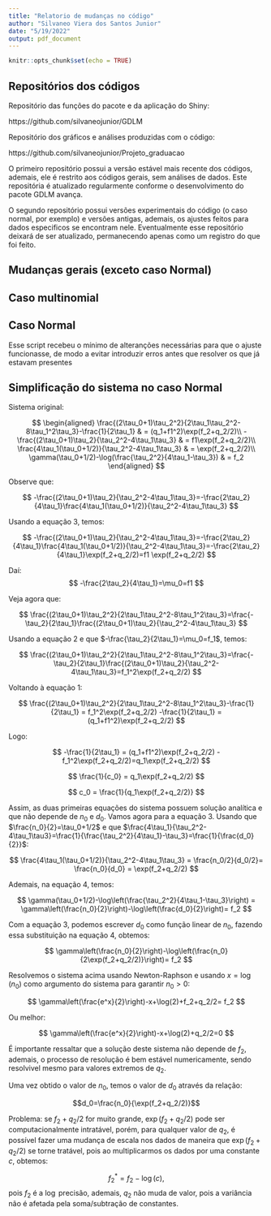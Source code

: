 ```yaml
---
title: "Relatorio de mudanças no código"
author: "Silvaneo Viera dos Santos Junior"
date: "5/19/2022"
output: pdf_document
---
```


```r
knitr::opts_chunk$set(echo = TRUE)
```

## Repositórios dos códigos

Repositório das funções do pacote e da aplicação do Shiny:

https://github.com/silvaneojunior/GDLM

Repositório dos gráficos e análises produzidas com o código:

https://github.com/silvaneojunior/Projeto_graduacao

O primeiro repositório possui a versão estável mais recente dos códigos, ademais, ele é restrito aos códigos gerais, sem análises de dados. Este repositória é atualizado regularmente conforme o desenvolvimento do pacote GDLM avança.

O segundo repositório possui versões experimentais do código (o caso normal, por exemplo) e versões antigas, ademais, os ajustes feitos para dados especificos se encontram nele. Eventualmente esse repositório deixará de ser atualizado, permanecendo apenas como um registro do que foi feito.



## Mudanças gerais (exceto caso Normal)

\begin{itemize}
  \item Limpeza do código: remoção de variáveis e comentários não utilizados.
  \item Simplificação do loop de filtragem: todo o processo definido em um loop (originalmente a primeira iteração era executada fora do loop).
  \item Otimização do loop de filtragem: minimização de produtos matriciais e de chamadas de funções \emph{gamma}, \emph{digamma} e \emph{trigamma}.
  \item Separação das funções de filtragem, predição, suavização e ajuste.
  \item Otimização do loop de suavização: minimização da quantidade de inversões de matrizes.
  \item Inclusão da possibilidade de variáveis com variância nula: durante a suavização, estas variáveis são removidas das operações.
  \item Mudança na matriz $R_t$, inicialmente definida como $\frac{1}{\delta}P_t$, onde $P_t=G C_t G'$ e $\delta$ é o fator de desconto (não precisa ser escalar no código, mas por simplicidade, escreverei como um escalar). Na versão atual, temos $R_t=\frac{1}{\delta}P_t+W_t$, onde $W_t$ é uma matriz simétrica definida não-negativa (falta incluir um erro para quando esta restrição não é respeitada pelo usuário). A ideia dessa mudança veio da observação do fato de que, na especificação original, se $C_0=0$ (variância à priori), então $C_t=0$ para todo $t$. Com a inclusão da matriz $W_t$, é possível que uma variável tenha variância $0$ até um certo tempo e depois receba um choque aleatória.
  \item Adição da possibilidade de fatores de desconto distintos a cada tempo.
  \item Padronizações entre os códigos para o caso Poisson (com Linear Bayes) e Multinomial.
\end{itemize}

## Caso multinomial

\begin{itemize}
  \item Generialização do código para $k$ categorias (conforme o artigo no arxiv).
  \item Extensão da $F_t$ para regressão dinâmica. No original, $F_t=F$ para todo $t$ (série temporal).
  \item $F_t$ se tornou um array de dimensão $n \times r \times T$ ($n$ é o número de variáveis latentes, $r$ é a quantidade de series na saída do modelo e $T$ é o tempo final). Para cada tempo, temos uma matriz $n \times r$, sendo que o preditor linear está definido como $F_t' \theta_t$.
  \item $F_t$ não é mais bloco diagonal, é possível definir variáveis latentes que tem efeito em mais de uma série. Desvantagem: um pouco mais complicado para o usuário fazer a especificação, porém algumas funções auxiliares foram criadas para facilitar o processo, além disso, a aplicação do \emph{Shiny} simplifica o processo.
  \item Generização da condição inicial para o Newton-Raphson (garantindo inicialização válida): $\vec{x}_{inicial}=(0.01,...,0.01,0.01 \times r)$. Essa inicialização garante que $x_{r+1}-\sum_{i=1}^{r} x_i>0$ ($x_{r+1}$ está associado ao total de ocorrências).
\end{itemize}

## Caso Normal

Esse script recebeu o mínimo de alteranções necessárias para que o ajuste funcionasse, de modo a evitar introduzir erros antes que resolver os que já estavam presentes

\begin{itemize}
  \item Correções gerais para igualar o código e as equações do artigo (as mudanças já tinham sido quase integralmente observadas pela Mariane anteriormente).
  \item Mudança de variáveis do sistema de compatibilização da priori: o sistema passa a ser escrito em termos de $\mu_0=-\frac{\tau_2}{\tau_1}$, $c_0=-2\tau_1$, $d_0=\frac{\tau_2^2}{2\tau_1}-2\tau_3$ e $n_0=2\tau_0+1$.
  \item Simplificação do sistema (mais detalhes no final).
  \item Inclusão do cálculo analítico do Jacobiano no Newton-Raphson: redução do tempo computacional.
\end{itemize}

## Simplificação do sistema no caso Normal

Sistema original:

$$
\begin{aligned}
\frac{(2\tau_0+1)\tau_2^2}{2\tau_1\tau_2^2-8\tau_1^2\tau_3}-\frac{1}{2\tau_1} & = (q_1+f1^2)\exp(f_2+q_2/2)\\
-\frac{(2\tau_0+1)\tau_2}{\tau_2^2-4\tau_1\tau_3} & = f1\exp(f_2+q_2/2)\\
\frac{4\tau_1(\tau_0+1/2)}{\tau_2^2-4\tau_1\tau_3} & = \exp(f_2+q_2/2)\\
\gamma(\tau_0+1/2)-\log(\frac{\tau_2^2}{4\tau_1-\tau_3}) & = f_2
\end{aligned}
$$

Observe que:

$$
-\frac{(2\tau_0+1)\tau_2}{\tau_2^2-4\tau_1\tau_3}=-\frac{2\tau_2}{4\tau_1}\frac{4\tau_1(\tau_0+1/2)}{\tau_2^2-4\tau_1\tau_3}
$$

Usando a equação $3$, temos:

$$
-\frac{(2\tau_0+1)\tau_2}{\tau_2^2-4\tau_1\tau_3}=-\frac{2\tau_2}{4\tau_1}\frac{4\tau_1(\tau_0+1/2)}{\tau_2^2-4\tau_1\tau_3}=-\frac{2\tau_2}{4\tau_1}\exp(f_2+q_2/2)=f1 \exp(f_2+q_2/2)
$$

Daí:
$$
-\frac{2\tau_2}{4\tau_1}=\mu_0=f1 
$$

Veja agora que:

$$
\frac{(2\tau_0+1)\tau_2^2}{2\tau_1\tau_2^2-8\tau_1^2\tau_3}=\frac{-\tau_2}{2\tau_1}\frac{(2\tau_0+1)\tau_2}{\tau_2^2-4\tau_1\tau_3}
$$

Usando a equação $2$ e que $-\frac{\tau_2}{2\tau_1}=\mu_0=f_1$, temos:

$$
\frac{(2\tau_0+1)\tau_2^2}{2\tau_1\tau_2^2-8\tau_1^2\tau_3}=\frac{-\tau_2}{2\tau_1}\frac{(2\tau_0+1)\tau_2}{\tau_2^2-4\tau_1\tau_3}=f_1^2\exp(f_2+q_2/2)
$$

Voltando à equação $1$:

$$
\frac{(2\tau_0+1)\tau_2^2}{2\tau_1\tau_2^2-8\tau_1^2\tau_3}-\frac{1}{2\tau_1} = f_1^2\exp(f_2+q_2/2) -\frac{1}{2\tau_1} = (q_1+f1^2)\exp(f_2+q_2/2)
$$

Logo:

$$
 -\frac{1}{2\tau_1} = (q_1+f1^2)\exp(f_2+q_2/2) - f_1^2\exp(f_2+q_2/2)=q_1\exp(f_2+q_2/2)
$$

$$
 \frac{1}{c_0} = q_1\exp(f_2+q_2/2)
$$

$$
c_0 = \frac{1}{q_1\exp(f_2+q_2/2)}
$$

Assim, as duas primeiras equações do sistema possuem solução analítica e que não depende de $n_0$ e $d_0$. Vamos agora para a equação $3$. Usando que $\frac{n_0}{2}=\tau_0+1/2$ e que $\frac{4\tau_1}{\tau_2^2-4\tau_1\tau3}=\frac{1}{\frac{\tau_2^2}{4\tau_1}-\tau_3}=\frac{1}{\frac{d_0}{2}}$:

$$
\frac{4\tau_1(\tau_0+1/2)}{\tau_2^2-4\tau_1\tau_3} = \frac{n_0/2}{d_0/2}= \frac{n_0}{d_0} = \exp(f_2+q_2/2)
$$

Ademais, na equação $4$, temos:

$$
\gamma(\tau_0+1/2)-\log\left(\frac{\tau_2^2}{4\tau_1-\tau_3}\right) = \gamma\left(\frac{n_0}{2}\right)-\log\left(\frac{d_0}{2}\right)= f_2
$$

Com a equação $3$, podemos escrever $d_0$ como função linear de $n_0$, fazendo essa substituição na equação $4$, obtemos:

$$
 \gamma\left(\frac{n_0}{2}\right)-\log\left(\frac{n_0}{2\exp(f_2+q_2/2)}\right)= f_2
$$

Resolvemos o sistema acima usando Newton-Raphson e usando $x=\log(n_0)$ como argumento do sistema para garantir $n_0>0$:

$$
 \gamma\left(\frac{e^x}{2}\right)-x+\log(2)+f_2+q_2/2= f_2
$$

Ou melhor:

$$
 \gamma\left(\frac{e^x}{2}\right)-x+\log(2)+q_2/2=0
$$

É importante ressaltar que a solução deste sistema não depende de $f_2$, ademais, o processo de resolução é bem estável numericamente, sendo resolvivel mesmo para valores extremos de $q_2$.

Uma vez obtido o valor de $n_0$, temos o valor de $d_0$ através da relação:

$$d_0=\frac{n_0}{\exp(f_2+q_2/2)}$$

Problema: se $f_2+q_2/2$ for muito grande, $\exp(f_2+q_2/2)$ pode ser computacionalmente intratável, porém, para qualquer valor de $q_2$, é possível fazer uma mudança de escala nos dados de maneira que $\exp(f_2+q_2/2)$ se torne tratável, pois ao multiplicarmos os dados por uma constante $c$, obtemos:

$$
f^*_2=f_2-\log(c),
$$
pois $f_2$ é a $\log$ precisão, ademais, $q_2$ não muda de valor, pois a variância não é afetada pela soma/subtração de constantes.
